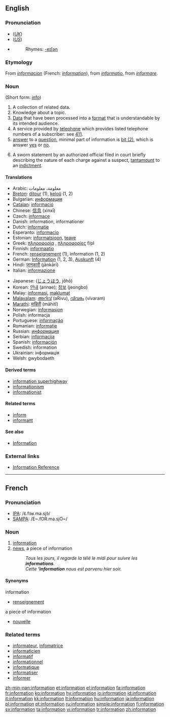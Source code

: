 {{see|Information}}
{{wikipedia|dab=Information (disambiguation)|information}}
==English==

{{rank|force|character|taking|466|information|seem|book|story}}

===Pronunciation===
* (''[[Received Pronunciation|UK]]'') {{IPA|/ˌɪnfəˈmeɪʃən/}}
* (''[[General American|US]]'') {{IPA|/ˌɪnfəɹˈmeɪʃən/}}
* {{audio|en-us-information.ogg|Audio (US)}}
*: Rhymes: [[Rhymes:English:-eɪʃǝn|-eɪʃǝn]]

===Etymology===
From {{OF.}} ''[[informacion]]'' (French: ''[[#French|information]]''), from {{L.}} ''[[informatio]]'', from ''[[informare]]''.

===Noun===
{{wikipedia}}
{{en-noun|-|informations}} (Short form: [[info]])

# A collection of related data.
# Knowledge about a topic.
# [[Data]] that have been processed into a [[format]] that is understandable by its intended audience.
# A service provided by [[telephone]] which provides listed telephone numbers of a subscriber: see [[411]].
# [[answer]] to a [[question]], minimal part of information is [[Bit#bit_.282.29|bit (2)]], which is answer [[yes]] or [[no]].
# {{countable|law|US}} A sworn statement by an authorized official filed in court briefly describing the nature of each charge against a suspect, [[tantamount]] to an [[indictment]].


====Translations====
{{checktrans-top}}
* Arabic: معلومة، معلومات
* [[Breton]]: [[ditour]] {{m}} (1), [[keloù]] {{m}} (1, 2)
* Bulgarian: [[информация]] {{f}}
* [[Catalan]]: [[informació]] {{f}}
* Chinese: [[信息]] (xìnxī)
* Czech: [[informace]] {{f}}
* Danish: information, informationer
* Dutch: [[informatie]] {{f}}
* Esperanto: [[informacio]]
* Estonian: [[informatsioon]], [[teave]]
* Greek: [[πληροφορία]] {{f}}, [[πληροφορίες]] f/pl
* Finnish: [[informaatio]]
* French: [[renseignement]] {{m}} (1), information {{f}} (1, 2)
* German: [[Information]] {{f}} (1, 2, 3), [[Auskunft]] {{f}} (4)
* Hindi: [[जानकारी]] (jānkārī)
* Italian: [[informazione]]
{{trans-mid}}
* Japanese: {{JAchar|[[情報]]}} ([[じょうほう]], jōhō)
* Korean: [[안내]] (annae); [[정보]] (jeongbo)
* Malay: [[informasi]], [[maklumat]]
* [[Malayalam]]: [[അറിവ്]] (aRivu), [[വിവരം]] (vivaram)
* [[Marathi]]: [[माहिती]] (māhitī)
* Norwegian: [[informasjon]]
* Polish: informacja {{f}}
* Portuguese: [[informação]] {{f}}
* Romanian: [[informaţie]] {{f}}
* Russian: [[информация]] {{f}}
* Serbian: [[informacija]] {{f}}
* Spanish: [[información]] {{f}}
* Swedish: information {{c}}
* Ukrainian: інформація {{f}}
* Welsh: gwybodaeth {{f}}
{{trans-bottom}}

====Derived terms====
* [[information superhighway]]
* [[informationism]]
* [[informationist]]

====Related terms====
* [[inform]]
* [[informant]]

====See also====
* [[Information]]

===External links===
* [http://www.referencenter.com Information Reference]

----

==French==

===Pronunciation===
* [[w:IPA|IPA]]: /ɛ̃.fɔʁ.ma.sjɔ̃/
* [[w:SAMPA|SAMPA]]: /E~.fOR.ma.sjO~/

===Noun===
{{en-noun|f}}

# [[#French|information]]
# [[news]], a piece of information
#: ''Tous les jours, il regarde la télé le midi pour suivre les '''informations'''.''
#: ''Cette ''''information''' nous est parvenu hier soir.''

====Synonyms====
;information
* [[renseignement]]

;a piece of information
* [[nouvelle]]

===Related terms===
* [[informateur]], [[infomatrice]]
* [[informaticien]]
* [[informatif]]
* [[informationnel]]
* [[informatique]]
* [[informatiser]]
* [[informer]]

[[zh-min-nan:information]]
[[et:information]]
[[el:information]]
[[fa:information]]
[[fr:information]]
[[ko:information]]
[[hy:information]]
[[io:information]]
[[id:information]]
[[it:information]]
[[kk:information]]
[[lt:information]]
[[hu:information]]
[[ja:information]]
[[pl:information]]
[[pt:information]]
[[ru:information]]
[[simple:information]]
[[fi:information]]
[[sv:information]]
[[ta:information]]
[[vi:information]]
[[tr:information]]
[[zh:information]]